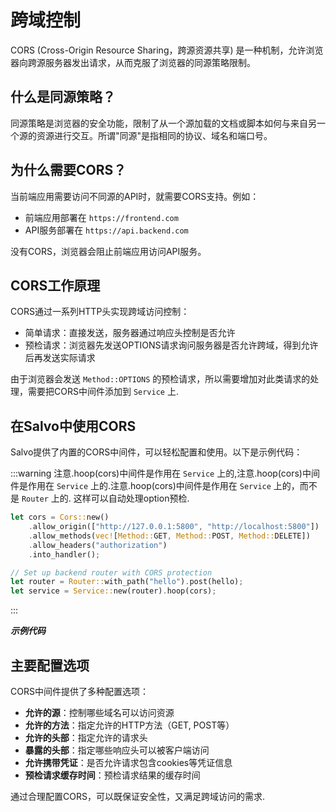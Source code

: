# 跨域控制

CORS (Cross-Origin Resource Sharing，跨源资源共享) 是一种机制，允许浏览器向跨源服务器发出请求，从而克服了浏览器的同源策略限制。

## 什么是同源策略？

同源策略是浏览器的安全功能，限制了从一个源加载的文档或脚本如何与来自另一个源的资源进行交互。所谓"同源"是指相同的协议、域名和端口号。

## 为什么需要CORS？

当前端应用需要访问不同源的API时，就需要CORS支持。例如：
- 前端应用部署在 `https://frontend.com`
- API服务部署在 `https://api.backend.com`

没有CORS，浏览器会阻止前端应用访问API服务。

## CORS工作原理

CORS通过一系列HTTP头实现跨域访问控制：
- 简单请求：直接发送，服务器通过响应头控制是否允许
- 预检请求：浏览器先发送OPTIONS请求询问服务器是否允许跨域，得到允许后再发送实际请求

由于浏览器会发送 `Method::OPTIONS` 的预检请求，所以需要增加对此类请求的处理，需要把CORS中间件添加到 `Service` 上.

## 在Salvo中使用CORS

Salvo提供了内置的CORS中间件，可以轻松配置和使用。以下是示例代码：


:::warning
注意.hoop(cors)中间件是作用在 `Service` 上的,注意.hoop(cors)中间件是作用在 `Service` 上的.注意.hoop(cors)中间件是作用在 `Service` 上的，而不是 `Router` 上的.
这样可以自动处理option预检.
```rust
let cors = Cors::new()
    .allow_origin(["http://127.0.0.1:5800", "http://localhost:5800"])
    .allow_methods(vec![Method::GET, Method::POST, Method::DELETE])
    .allow_headers("authorization")
    .into_handler();

// Set up backend router with CORS protection
let router = Router::with_path("hello").post(hello);
let service = Service::new(router).hoop(cors);
```
:::


_**示例代码**_


<Tabs>
  <Tab label="main.rs">
    <CorsCode/>
  </Tab>
  <Tab label="Cargo.toml">
    <CorsCargoCode/>
  </Tab>
</Tabs>

## 主要配置选项

CORS中间件提供了多种配置选项：

- **允许的源**：控制哪些域名可以访问资源
- **允许的方法**：指定允许的HTTP方法（GET, POST等）
- **允许的头部**：指定允许的请求头
- **暴露的头部**：指定哪些响应头可以被客户端访问
- **允许携带凭证**：是否允许请求包含cookies等凭证信息
- **预检请求缓存时间**：预检请求结果的缓存时间

通过合理配置CORS，可以既保证安全性，又满足跨域访问的需求.